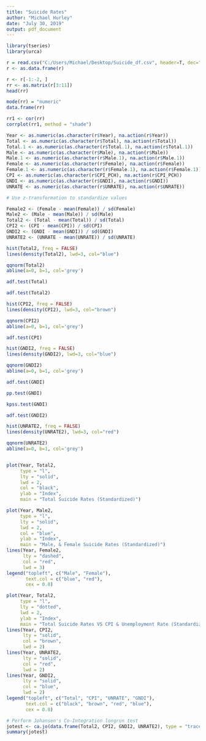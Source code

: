---
title: "Suicide Rates"
author: "Michael Hurley"
date: "July 30, 2019"
output: pdf_document
---

```{r}
library(tseries)
library(urca)
```


```{r}
r = read.csv("C:/Users/Michael/Desktop/Suicide_df.csv", header=T, dec=",")
r <- as.data.frame(r)
```

```{r}
r <- r[-1:-2, ]
rr <- as.matrix(r[3:11])
head(rr)
```

```{r}
mode(rr) = "numeric"
data.frame(rr)
```

```{r}
rr1 <- cor(rr)
corrplot(rr1, method = "shade")
```

```{r}
Year <- as.numeric(as.character(r$Year), na.action(r$Year))
Total <- as.numeric(as.character(r$Total), na.action(r$Total))
Total.1 <- as.numeric(as.character(r$Total.1), na.action(r$Total.1))
Male <- as.numeric(as.character(r$Male), na.action(r$Male))
Male.1 <- as.numeric(as.character(r$Male.1), na.action(r$Male.1))
Female <- as.numeric(as.character(r$Female), na.action(r$Female))
Female.1 <- as.numeric(as.character(r$Female.1), na.action(r$Female.1))
CPI <- as.numeric(as.character(r$CPI_PCH), na.action(r$CPI_PCH))
GNDI <- as.numeric(as.character(r$GNDI), na.action(r$GNDI))
UNRATE <- as.numeric(as.character(r$UNRATE), na.action(r$UNRATE))
```

```{r}
# Use z-transformation to standardize values

Female2 <- (Female - mean(Female)) / sd(Female)
Male2 <- (Male - mean(Male)) / sd(Male)
Total2 <- (Total - mean(Total)) / sd(Total)
CPI2 <- (CPI - mean(CPI)) / sd(CPI)
GNDI2 <- (GNDI - mean(GNDI)) / sd(GNDI)
UNRATE2 <- (UNRATE - mean(UNRATE)) / sd(UNRATE)
```

```{r}
hist(Total2, freq = FALSE)
lines(density(Total2), lwd=3, col="blue")
```

```{r}
qqnorm(Total2)
abline(a=0, b=1, col='grey')
```

```{r}
adf.test(Total)
```

```{r}
adf.test(Total2)
```


```{r}
hist(CPI2, freq = FALSE)
lines(density(CPI2), lwd=3, col="brown")
```

```{r}
qqnorm(CPI2)
abline(a=0, b=1, col='grey')
```
```{r}
adf.test(CPI)
```


```{r}
hist(GNDI2, freq = FALSE)
lines(density(GNDI2), lwd=3, col="blue")
```

```{r}
qqnorm(GNDI2)
abline(a=0, b=1, col='grey')
```
```{r}
adf.test(GNDI)
```

```{r}
pp.test(GNDI)
```


```{r}
kpss.test(GNDI)
```


```{r}
adf.test(GNDI2)
```



```{r}
hist(UNRATE2, freq = FALSE)
lines(density(UNRATE2), lwd=3, col="red")
```

```{r}
qqnorm(UNRATE2)
abline(a=0, b=1, col='grey')
```
```{r}
```


```{r}
plot(Year, Total2,
     type = "l",
     lty = "solid",
     lwd = 2,
     col = "black",
     ylab = "Index",
     main = "Total Suicide Rates (Standardized)")
```
```{r}
plot(Year, Male2,
     type = "l",
     lty = "solid",
     lwd = 2,
     col = "blue",
     ylab = "Index",
     main = "Male, & Female Suicide Rates (Standardized)")
lines(Year, Female2,
      lty = "dashed",
      col = "red",
      lwd = 3)
legend("topleft", c("Male", "Female"),
       text.col = c("blue", "red"),
       cex = 0.8)
```

```{r}
plot(Year, Total2,
     type = "l",
     lty = "dotted",
     lwd = 2,
     ylab = "Index",
     main = "Total Suicide Rates VS CPI & Unemployment Rate (Standardized)")
lines(Year, CPI2,
      lty = "solid",
      col = "brown",
      lwd = 2)
lines(Year, UNRATE2,
      lty = "solid",
      col = "red",
      lwd = 2)
lines(Year, GNDI2,
      lty = "solid",
      col = "blue",
      lwd = 2)
legend("topleft", c("Total", "CPI", "UNRATE", "GNDI"),
       text.col = c("black", "brown", "red", "blue"),
       cex = 0.8)
```

```{r}
# Perform Johansen's Co-Integration longrun test
jotest <- ca.jo(data.frame(Total2, CPI2, GNDI2, UNRATE2), type = "trace", K=2, spec = "longrun")
summary(jotest)
```

